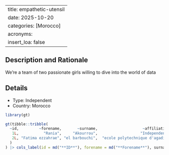 
---
title: empathetic-utensil
date: 2025-10-20
categories: [Morocco]
acronyms:
  insert_loa: false
---

## Description and Rationale

We're a team of two passionate girls willing to dive into the world of data

## Details

* Type: Independent
* Country: Morocco

```r
library(gt)

gt(tibble::tribble(
  ~id,         ~forename,       ~surname,                    ~affiliation,
   1L,           "Rania",     "Akourrou",                   "Independent",
   2L, "Fatima ezzahrae", "el barbouchi",  "ecole polytechnique d'agadir"
  )
) |> cols_label(id = md("**ID**"), forename = md("**Forename**"), surname ~ md("**Surname**"), affiliation ~ md("**Affiliation**"))
```
